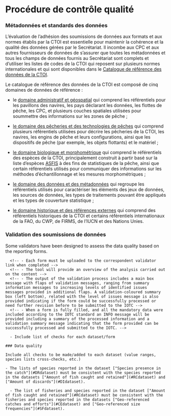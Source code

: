 # Procédure de contrôle qualité {#SectionQualité}

### Métadonnées et standards des données

L'évaluation de l'adhésion des soumissions de données aux formats et aux normes établis par la CTOI est essentielle pour maintenir la cohérence et la qualité des données gérées par le Secrétariat. Il incombe aux CPC et aux autres fournisseurs de données de s'assurer que toutes les métadonnées et tous les champs de données fournis au Secrétariat sont complets et d'utiliser les listes de codes de la CTOI qui reposent sur plusieurs normes internationales et qui sont disponibles dans le [Catalogue de référence des données de la CTOI](https://data.iotc.org/reference/latest/).

Le catalogue de référence des données de la CTOI est composé de cinq domaines de données de référence :

- le [domaine administratif et géospatial](https://data.iotc.org/reference/latest/#Administrative_and_geospatial_domains) qui comprend les référentiels pour les pavillons des navires, les pays déclarant les données, les flottes de pêche, les CPC, et plusieurs couches spatiales utilisées pour soummettre des informations sur les zones de pêche ;

- [le domaine des pêcheries et des technologies de pêches](https://data.iotc.org/reference/latest/domain/fisheries) qui comprend plusieurs référentiels utilisées pour décrire les pêcheries de la CTOI, les navires, les engins de pêche et leurs configurations, ainsi que les dispositifs de pêche (par exemple, les objets flottants) et le matériel ;

- [le domaine biologique et morphométrique](https://data.iotc.org/reference/latest/domain/biological) qui comprend le référentiels des espèces de la CTOI, principalement construit à partir basé sur la liste d'espèces [ASFIS](https://data.apps.fao.org/catalog/dataset/cwp-asfis) à des fins de statistiques de la pêche, ainsi que certain référentiels utilisés pour communiquer des informations sur les méthodes d'échantillonnage et les mesures morphométriques ;

- [le domaine des données et des métadonnées](https://data.iotc.org/reference/latest/domain/data) qui regroupe les référentiels utilisés pour caractériser les éléments des jeux de données, les sources de données, les types de traitements pouvant être appliqués et les types de couverture statistique ;

- [le domaine historique et des références externes](https://data.iotc.org/reference/latest/domain/legacy) qui comprend des référentiels historiques de la CTOI et certains référentiels internationaux de la FAO, du CWP, de FIRMS, de l'IUCN et des Nations Unies.

<!-- Contact the Secretariat in case of missing value in the code list and explanation required -->

### Validation des soumissions de données

Some validators have been designed to assess the data quality based on the reporting forms.

<!-- - Check of consistency of the fields [Reporting entity](#repentity) and [flag state](#repflagstate) -->
<!-- - Grid areas must be in the [IOTC area of competence](#iotcareaofcompetence) -->
<!-- - Negative values not authorised -->
<!-- - 0 values should be converted to empty cells (NA) -->
<!-- - Effort units should be different when different units are reported -->
<!-- - Warning for gear and species aggregates -->
<!-- - Error for CE and SF in case of gear aggregate? -->
<!-- - Species aggregates not possible for the size-frequency dataset -->
<!-- - Grid areas for surface fisheries of maximum spatial resolution of 1&deg;x1&deg; -->
<!-- - Grid areas for longline fisheries of maximum spatial resolution of 5&deg;x5&deg; -->

      <!-- - Each form must be uploaded to the correspondent validator link when completed -->
      <!-- - The tool will provide an overview of the analysis carried out on the content -->
      <!-- - The output of the validation process includes a main box message with flaps of validation messages, ranging from summary information messages to increasing levels of identified issues messages provided in additional flaps. A validation-coloured summary box (left bottom), related with the level of issues message is also provided indicating if the form could be successfully processed or need further revision before to be submitted to the IOTC -->
      <!-- - When a form is fully filled, and all the mandatory data were included according to the IOTC standard an INFO message will be provided including a summary of the processed information and a validation summary message indicating that the form provided can be successfully processed and submitted to the IOTC. -->
      
      - Include list of checks for each dataset/form
    
    ### Data quality
    
    Include all checks to be made/added to each dataset (value ranges, species lists cross-checks, etc.)
    
    - The lists of species reported in the dataset ["Species presence in the catch"](#DRdataset) must be consistent with the species reported in the datasets ["Amount of fish caught and retained"](#RCdataset) and ["Amount of discards"](#DIdataset).
      
      - The list of fisheries and species reported in the dataset ["Amount of fish caught and retained"](#RCdataset) must be consistent with the fisheries and species reported in the datasets ["Geo-referenced catches and efforts"](#CEdataset) and ["Geo-referenced size frequencies"](#SFdataset).